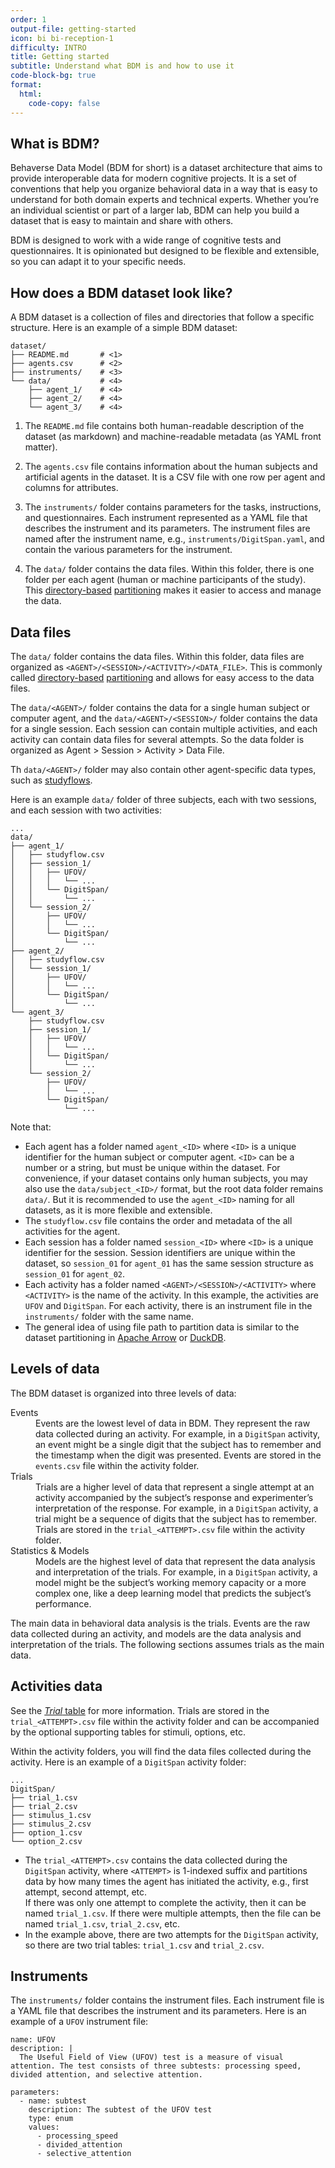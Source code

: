 ```yaml
---
order: 1
output-file: getting-started
icon: bi bi-reception-1
difficulty: INTRO
title: Getting started
subtitle: Understand what BDM is and how to use it
code-block-bg: true
format:
  html:
    code-copy: false
---
```


## What is BDM?

Behaverse Data Model (BDM for short) is a dataset architecture that aims to provide interoperable data for modern cognitive projects. It is a set of conventions that help you organize behavioral data in a way that is easy to understand for both domain experts and technical experts. Whether you're an individual scientist or part of a larger lab, BDM can help you build a dataset that is easy to maintain and share with others.

BDM is designed to work with a wide range of cognitive tests and questionnaires. It is opinionated but designed to be flexible and extensible, so you can adapt it to your specific needs.

## How does a BDM dataset look like?

A BDM dataset is a collection of files and directories that follow a specific structure. Here is an example of a simple BDM dataset:

```.default
dataset/
├── README.md       # <1>
├── agents.csv      # <2>
├── instruments/    # <3>
└── data/           # <4>
    ├── agent_1/    # <4>
    ├── agent_2/    # <4>
    └── agent_3/    # <4>
```

1. The `README.md` file contains both human-readable description of the dataset (as markdown) and machine-readable metadata (as YAML front matter).

2. The `agents.csv` file contains information about the human subjects and artificial agents in the dataset. It is a CSV file with one row per agent and columns for attributes.

3. The `instruments/` folder contains parameters for the tasks, instructions, and questionnaires. Each instrument represented as a YAML file that describes the instrument and its parameters. The instrument files are named after the instrument name, e.g., `instruments/DigitSpan.yaml`, and contain the various parameters for the instrument.

4. The `data/` folder contains the data files. Within this folder, there is one folder per each agent (human or machine participants of the study). This [directory-based](https://arrow.apache.org/docs/python/generated/pyarrow.dataset.partitioning.html) [partitioning](https://en.wikipedia.org/wiki/Partition_(database)) makes it easier to access and manage the data.


## Data files

The `data/` folder contains the data files. Within this folder, data files are organized as `<AGENT>/<SESSION>/<ACTIVITY>/<DATA_FILE>`. This is commonly called [directory-based](https://arrow.apache.org/docs/python/generated/pyarrow.dataset.partitioning.html) [partitioning](https://en.wikipedia.org/wiki/Partition_(database)) and allows for easy access to the data files.

The `data/<AGENT>/` folder contains the data for a single human subject or computer agent, and the `data/<AGENT>/<SESSION>/` folder contains the data for a single session. Each session can contain multiple activities, and each activity can contain data files for several attempts. So the data folder is organized as Agent > Session > Activity > Data File.

Th `data/<AGENT>/` folder may also contain other agent-specific data types, such as [studyflows](../spec/general/3-studyflows.qmd).

Here is an example `data/` folder of three subjects, each with two sessions, and each session with two activities:

```.default
...
data/
├── agent_1/
│   ├── studyflow.csv
│   ├── session_1/
│   │   ├── UFOV/
│   │   │   └── ...
│   │   └── DigitSpan/
│   │       └── ...
│   └── session_2/
│       ├── UFOV/
│       │   └── ...
│       └── DigitSpan/
│           └── ...
├── agent_2/
│   ├── studyflow.csv
│   └── session_1/
│       ├── UFOV/
│       │   └── ...
│       └── DigitSpan/
│           └── ...
└── agent_3/
    ├── studyflow.csv
    ├── session_1/
    │   ├── UFOV/
    │   │   └── ...
    │   └── DigitSpan/
    │       └── ...
    └── session_2/
        ├── UFOV/
        │   └── ...
        └── DigitSpan/
            └── ...
```

Note that:

- Each agent has a folder named `agent_<ID>` where `<ID>` is a unique identifier for the human subject or computer agent. `<ID>` can be a number or a string, but must be unique within the dataset. For convenience, if your dataset contains only human subjects, you may also use the `data/subject_<ID>/` format, but the root data folder remains `data/`. But it is recommended to use the `agent_<ID>` naming for all datasets, as it is more flexible and extensible.
- The `studyflow.csv` file contains the order and metadata of the all activities for the agent.
- Each session has a folder named `session_<ID>` where `<ID>` is a unique identifier for the session. Session identifiers are unique within the dataset, so `session_01` for `agent_01` has the same session structure as `session_01` for `agent_02`.
- Each activity has a folder named `<AGENT>/<SESSION>/<ACTIVITY>` where `<ACTIVITY>` is the name of the activity. In this example, the activities are `UFOV` and `DigitSpan`. For each activity, there is an instrument file in the `instruments/` folder with the same name.
- The general idea of using file path to partition data is similar to the dataset partitioning in [Apache Arrow](https://arrow.apache.org/docs/python/generated/pyarrow.dataset.partitioning.html) or [DuckDB](https://duckdb.org/docs/stable/data/partitioning/hive_partitioning.html).

## Levels of data

The BDM dataset is organized into three levels of data:


Events
: Events are the lowest level of data in BDM. They represent the raw data collected during an activity. For example, in a `DigitSpan` activity, an event might be a single digit that the subject has to remember and the timestamp when the digit was presented. Events are stored in the `events.csv` file within the activity folder.

Trials
: Trials are a higher level of data that represent a single attempt at an activity accompanied by the subject's response and experimenter's interpretation of the response. For example, in a `DigitSpan` activity, a trial might be a sequence of digits that the subject has to remember. Trials are stored in the `trial_<ATTEMPT>.csv` file within the activity folder.

Statistics & Models
: Models are the highest level of data that represent the data analysis and interpretation of the trials. For example, in a `DigitSpan` activity, a model might be the subject's working memory capacity or a more complex one, like a deep learning model that predicts the subject's performance.

The main data in behavioral data analysis is the trials. Events are the raw data collected during an activity, and models are the data analysis and interpretation of the trials. The following sections assumes trials as the main data.


## Activities data

See the [*<i class="bi bi-grid-3x3"></i> Trial* table](/spec/trials/1-trial.qmd) for more information. Trials are stored in the `trial_<ATTEMPT>.csv` file within the activity folder and can be accompanied by the optional supporting tables for stimuli, options, etc.


Within the activity folders, you will find the data files collected during the activity. Here is an example of a `DigitSpan` activity folder:

```.default
...
DigitSpan/
├── trial_1.csv
├── trial_2.csv
├── stimulus_1.csv
├── stimulus_2.csv
├── option_1.csv
└── option_2.csv
```

- The `trial_<ATTEMPT>.csv` contains the data collected during the `DigitSpan` activity, where `<ATTEMPT>` is 1-indexed suffix and partitions data by how many times the agent has initiated the activity, e.g., first attempt, second attempt, etc. <br />If there was only one attempt to complete the activity, then it can be named `trial_1.csv`. If there were multiple attempts, then the file can be named `trial_1.csv`, `trial_2.csv`, etc.
- In the example above, there are two attempts for the `DigitSpan` activity, so there are two trial tables: `trial_1.csv` and `trial_2.csv`.

## Instruments

The `instruments/` folder contains the instrument files. Each instrument file is a YAML file that describes the instrument and its parameters. Here is an example of a `UFOV` instrument file:

```.default
name: UFOV
description: |
  The Useful Field of View (UFOV) test is a measure of visual attention. The test consists of three subtests: processing speed, divided attention, and selective attention.

parameters:
  - name: subtest
    description: The subtest of the UFOV test
    type: enum
    values:
      - processing_speed
      - divided_attention
      - selective_attention
```
